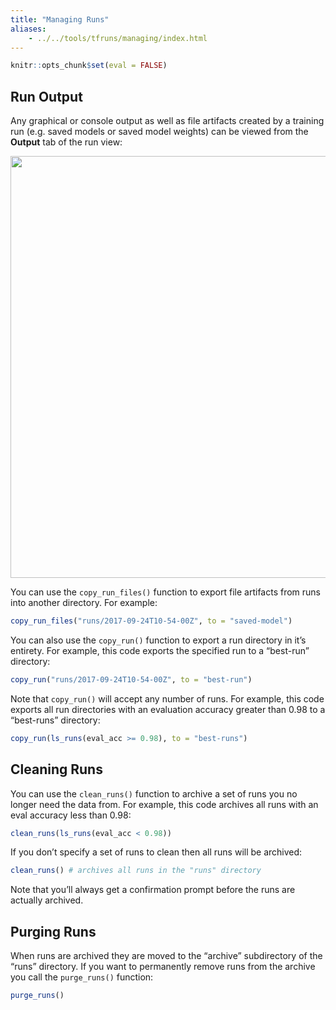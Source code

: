 ```yaml
---
title: "Managing Runs"
aliases:
    - ../../tools/tfruns/managing/index.html
---
```


```r
knitr::opts_chunk$set(eval = FALSE)
```

## Run Output

Any graphical or console output as well as file artifacts created by a training run (e.g. saved models or saved model weights) can be viewed from the **Output** tab of the run view:

<kbd><img src="images/view_run_output.png" width=675/></kbd>

You can use the `copy_run_files()` function to export file artifacts from runs into another directory. For example:

```r
copy_run_files("runs/2017-09-24T10-54-00Z", to = "saved-model")
```

You can also use the `copy_run()` function to export a run directory in it's entirety. For example, this code exports the specified run to a "best-run" directory:

```r
copy_run("runs/2017-09-24T10-54-00Z", to = "best-run")
```

Note that `copy_run()` will accept any number of runs. For example, this code exports all run directories with an evaluation accuracy greater than 0.98 to a "best-runs" directory:

```r
copy_run(ls_runs(eval_acc >= 0.98), to = "best-runs")
```

## Cleaning Runs

You can use the `clean_runs()` function to archive a set of runs you no longer need the data from. For example, this code archives all runs with an eval accuracy less than 0.98:

```r
clean_runs(ls_runs(eval_acc < 0.98))
```

If you don't specify a set of runs to clean then all runs will be archived:

```r
clean_runs() # archives all runs in the "runs" directory
```

Note that you'll always get a confirmation prompt before the runs are actually archived.

## Purging Runs

When runs are archived they are moved to the "archive" subdirectory of the "runs" directory. If you want to permanently remove runs from the archive you call the `purge_runs()` function:

```r
purge_runs()
```